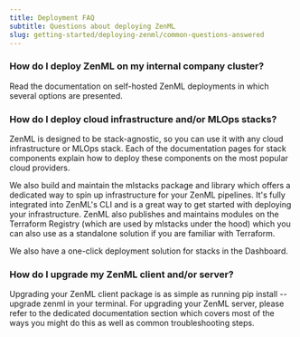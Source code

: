 ---
title: Deployment FAQ
subtitle: Questions about deploying ZenML
slug: getting-started/deploying-zenml/common-questions-answered
---


### How do I deploy ZenML on my internal company cluster?

Read the documentation on self-hosted ZenML deployments in which several options are presented.

### How do I deploy cloud infrastructure and/or MLOps stacks?

ZenML is designed to be stack-agnostic, so you can use it with any cloud infrastructure or MLOps stack. Each of the documentation pages for stack components explain how to deploy these components on the most popular cloud providers.

We also build and maintain the mlstacks package and library which offers a dedicated way to spin up infrastructure for your ZenML pipelines. It's fully integrated into ZenML's CLI and is a great way to get started with deploying your infrastructure. ZenML also publishes and maintains modules on the Terraform Registry (which are used by mlstacks under the hood) which you can also use as a standalone solution if you are familiar with Terraform.

We also have a one-click deployment solution for stacks in the Dashboard.

### How do I upgrade my ZenML client and/or server?

Upgrading your ZenML client package is as simple as running pip install
--upgrade zenml in your terminal. For upgrading your ZenML server, please refer
to the dedicated documentation section which covers most of the ways you might
do this as well as common troubleshooting steps.
